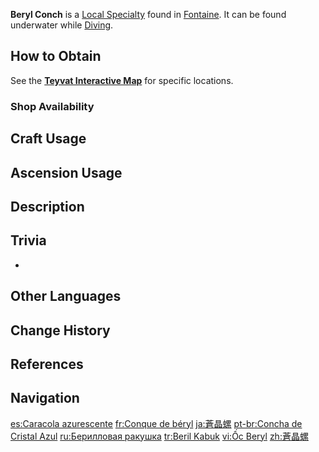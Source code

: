 {{Item Infobox
|id          = 101232
|image       = Item Beryl Conch.png
|type        = Local Specialty (Fontaine)
|group       = Local Specialties
|invCategory = Materials
|description = A conch-like structure that gives off a faint glow. Despite the name, it is not a shell but something condensed from pure elemental energy.
|source1     = Found underwater in the [[Source of All Waters: The Great Fontaine Lake]]
|source2     = {{Sold by}}
}}
'''Beryl Conch''' is a [[Local Specialty]] found in [[Fontaine]]. It can be found underwater while [[Diving]].

==How to Obtain==
See the '''[https://webstatic-sea.mihoyo.com/app/ys-map-sea/index.html#/map/2?shown_types=500 Teyvat Interactive Map]''' for specific locations.

===Shop Availability===
{{Shop Availability}}

==Craft Usage==
{{Craft Usage}}

==Ascension Usage==
{{Ascension Usage}}

==Description==
{{Description|A conch-like structure that gives off a faint glow. Despite the name, it is not a shell but something condensed from primordial elemental energy.<br>Natural historians used to hold that the salt-white pattern on the conch was one of the many marks left by the [[Egeria|Hydro Lord]]. However, archaeologists later discovered that it has many connections to ancient civilizations.}}

==Trivia==
* {{Mail Attachments by Category List}}

==Other Languages==
{{Other Languages
|en       = {{w|Beryl}} Conch
|zhs      = 苍晶螺
|zhs_rm   = Cāngjīng-luó
|zht      = 蒼晶螺
|zht_rm   = Cāngjīng-luó
|zh_tl    = Blue Crystal Conch
|ja       = 蒼晶螺
|ja_rm    = Soushou-ra<ref>{{Ref/Quest|The Crack of Muskets Breaking the Silence (Quest)|note=Post-Quest Dialogue, Japanese Voice-Over}}</ref>
|ja_tl    = Blue Crystal Conch
|ko       = 푸른 수정 소라
|ko_tl    = Blue Crystal Conch
|es       = Caracola azurescente
|es_tl    = Fluorescent Blue Conch
|es_note  = {{es|Azurescente}} is a portmanteau of {{es|azul|blue}} and {{es|fluorescente|fluorescent.}}
|fr       = Conque de béryl
|fr_tl    = Beryl Conch
|ru       = Берилловая ракушка
|ru_tl    = Beryl Shell
|th       = Beryl Conch
|vi       = Ốc Beryl
|vi_tl    = Beryl Conch
|de       = Beryllmuschel
|de_tl    = Beryl Clam
|id       = Beryl Conch
|pt       = Concha de Cristal Azul
|pt_tl    = Blue Crystal Conch
|tr       = Beril Kabuk
|tr_tl    = Beryl Shell
|it       = Conchiglia di Béryl
|it_tl    = Béryl Conch
}}

==Change History==
{{Change History|4.0}}

==References==
{{Reflist}}

==Navigation==
{{Material Navbox|Local Specialties}}

[[es:Caracola azurescente]]
[[fr:Conque de béryl]]
[[ja:蒼晶螺]]
[[pt-br:Concha de Cristal Azul]]
[[ru:Берилловая ракушка]]
[[tr:Beril Kabuk]]
[[vi:Ốc Beryl]]
[[zh:蒼晶螺]]